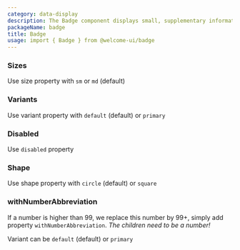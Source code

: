 ```yaml
---
category: data-display
description: The Badge component displays small, supplementary information such as notifications, status indicators, or counts. It helps draw attention to important elements and provides users with context at a glance.
packageName: badge
title: Badge
usage: import { Badge } from @welcome-ui/badge
---
```


### Sizes

Use size property with `sm` or `md` (default)

<div data-playground="size.tsx" data-component="Badge"></div>

### Variants

Use variant property with `default` (default) or `primary`

<div data-playground="variant.tsx" data-component="Badge"></div>

### Disabled

Use `disabled` property

<div data-playground="disabled.tsx" data-component="Badge"></div>

### Shape

Use shape property with `circle` (default) or `square`

<div data-playground="shape.tsx" data-component="Badge"></div>

### withNumberAbbreviation

If a number is higher than 99, we replace this number by 99+, simply add property `withNumberAbbreviation`. _The children need to be a number!_

Variant can be `default` (default) or `primary`

<div data-playground="number-abbreviation.tsx" data-component="Badge"></div>
